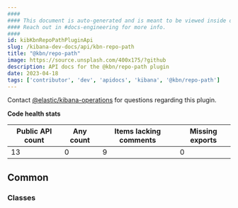 ```yaml
---
####
#### This document is auto-generated and is meant to be viewed inside our experimental, new docs system.
#### Reach out in #docs-engineering for more info.
####
id: kibKbnRepoPathPluginApi
slug: /kibana-dev-docs/api/kbn-repo-path
title: "@kbn/repo-path"
image: https://source.unsplash.com/400x175/?github
description: API docs for the @kbn/repo-path plugin
date: 2023-04-18
tags: ['contributor', 'dev', 'apidocs', 'kibana', '@kbn/repo-path']
---
```




Contact [@elastic/kibana-operations](https://github.com/orgs/elastic/teams/kibana-operations) for questions regarding this plugin.

**Code health stats**

| Public API count  | Any count | Items lacking comments | Missing exports |
|-------------------|-----------|------------------------|-----------------|
| 13 | 0 | 9 | 0 |

## Common

### Classes
<DocDefinitionList data={kbnRepoPathObj.common.classes}/>


